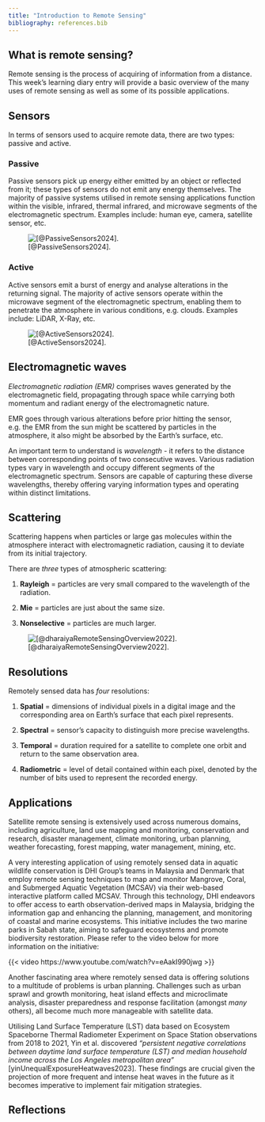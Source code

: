 ```yaml
---
title: "Introduction to Remote Sensing"
bibliography: references.bib
---
```


## What is remote sensing?

Remote sensing is the process of acquiring of information from a distance. This week's learning diary entry will provide a basic overview of the many uses of remote sensing as well as some of its possible applications.

## Sensors

In terms of sensors used to acquire remote data, there are two types: passive and active.

### Passive

Passive sensors pick up energy either emitted by an object or reflected from it; these types of sensors do not emit any energy themselves. The majority of passive systems utilised in remote sensing applications function within the visible, infrared, thermal infrared, and microwave segments of the electromagnetic spectrum. Examples include: human eye, camera, satellite sensor, etc.

![[@PassiveSensors2024].](passive-sensor.png)

### Active

Active sensors emit a burst of energy and analyse alterations in the returning signal. The majority of active sensors operate within the microwave segment of the electromagnetic spectrum, enabling them to penetrate the atmosphere in various conditions, e.g. clouds. Examples include: LiDAR, X-Ray, etc.

![[@ActiveSensors2024].](active-sensor.png)

## Electromagnetic waves

*Electromagnetic radiation (EMR)* comprises waves generated by the electromagnetic field, propagating through space while carrying both momentum and radiant energy of the electromagnetic nature.

EMR goes through various alterations before prior hitting the sensor, e.g. the EMR from the sun might be scattered by particles in the atmosphere, it also might be absorbed by the Earth's surface, etc.

An important term to understand is *wavelength* - it refers to the distance between corresponding points of two consecutive waves. Various radiation types vary in wavelength and occupy different segments of the electromagnetic spectrum. Sensors are capable of capturing these diverse wavelengths, thereby offering varying information types and operating within distinct limitations.

## Scattering

Scattering happens when particles or large gas molecules within the atmosphere interact with electromagnetic radiation, causing it to deviate from its initial trajectory.

There are *three* types of atmospheric scattering:

1.  **Rayleigh** = particles are very small compared to the wavelength of the radiation.

2.  **Mie** = particles are just about the same size.

3.  **Nonselective** = particles are much larger.

![[@dharaiyaRemoteSensingOverview2022].](scattering.png)

## Resolutions

Remotely sensed data has *four* resolutions:

1.  **Spatial** = dimensions of individual pixels in a digital image and the corresponding area on Earth's surface that each pixel represents.

2.  **Spectral** = sensor's capacity to distinguish more precise wavelengths.

3.  **Temporal** = duration required for a satellite to complete one orbit and return to the same observation area.

4.  **Radiometric** = level of detail contained within each pixel, denoted by the number of bits used to represent the recorded energy.

## Applications

Satellite remote sensing is extensively used across numerous domains, including agriculture, land use mapping and monitoring, conservation and research, disaster management, climate monitoring, urban planning, weather forecasting, forest mapping, water management, mining, etc.

A very interesting application of using remotely sensed data in aquatic wildlife conservation is DHI Group's teams in Malaysia and Denmark that employ remote sensing techniques to map and monitor Mangrove, Coral, and Submerged Aquatic Vegetation (MCSAV) via their web-based interactive platform called MCSAV. Through this technology, DHI endeavors to offer access to earth observation-derived maps in Malaysia, bridging the information gap and enhancing the planning, management, and monitoring of coastal and marine ecosystems. This initiative includes the two marine parks in Sabah state, aiming to safeguard ecosystems and promote biodiversity restoration. Please refer to the video below for more information on the initiative:

{{< video https://www.youtube.com/watch?v=eAakI990jwg >}}

Another fascinating area where remotely sensed data is offering solutions to a multitude of problems is urban planning. Challenges such as urban sprawl and growth monitoring, heat island effects and microclimate analysis, disaster preparedness and response facilitation (amongst *many* others), all become much more manageable with satellite data.

Utilising Land Surface Temperature (LST) data based on Ecosystem Spaceborne Thermal Radiometer Experiment on Space Station observations from 2018 to 2021, Yin et al. discovered *"persistent negative correlations between daytime land surface temperature (LST) and median household income across the Los Angeles metropolitan area"* \[yinUnequalExposureHeatwaves2023\]. These findings are crucial given the projection of more frequent and intense heat waves in the future as it becomes imperative to implement fair mitigation strategies.

## Reflections
